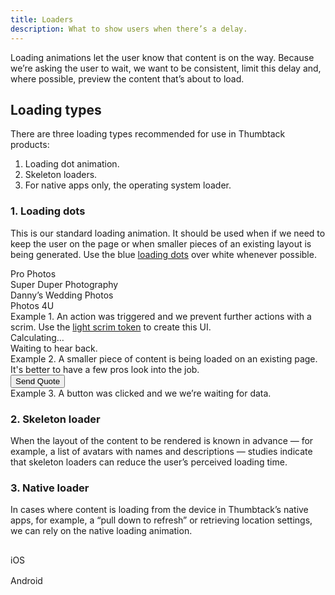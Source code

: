 ```yaml
---
title: Loaders
description: What to show users when there’s a delay.
---
```




Loading animations let the user know that content is on the way. Because we’re asking the user to wait, we want to be consistent, limit this delay and, where possible, preview the content that’s about to load.

## Loading types

There are three loading types recommended for use in Thumbtack products:

1. Loading dot animation.
2. Skeleton loaders.
3. For native apps only, the operating system loader.

### 1. Loading dots

This is our standard loading animation. It should be used when if we need to keep the user on the page or when smaller pieces of an existing layout is being generated. Use the blue [loading dots](/components/loader-dots/react/) over white whenever possible.

<div class="grid">
    <div class="m_col-4 mb3 m_mb0">
        <div className="h6 ba bw-2 b-gray br2 pa3 bg-white relative overflow-hidden">
            <div className="flex mb2">
                <div
                    className="w4 h4 mr2 br2 flex-none cover"
                    style={{ background: 'url("https://picsum.photos/300/300")' }}
                />
                <Text size={3} className="black-300 b">
                    Pro Photos
                </Text>
            </div>
            <div className="flex mb2">
                <div
                    className="w4 h4 mr2 br2 flex-none cover"
                    style={{ background: 'url("https://picsum.photos/301/301")' }}
                />
                <Text size={3} className="black-300 b">
                    Super Duper Photography
                </Text>
            </div>
            <div className="flex mb2">
                <div
                    className="w4 h4 mr2 br2 flex-none cover"
                    style={{ background: 'url("https://picsum.photos/302/302")' }}
                />
                <Text size={3} className="black-300 b">
                    Danny’s Wedding Photos
                </Text>
            </div>
            <div className="flex mb2">
                <div
                    className="w4 h4 mr2 br2 flex-none cover"
                    style={{ background: 'url("https://picsum.photos/304/304")' }}
                />
                <Text size={3} className="black-300 b">
                    Photos 4U
                </Text>
            </div>
            <div
                className="absolute top-0 left-0 w-100 h-100 flex items-center justify-center"
                style={{ background: 'rgba(255,255,255,0.7)' }}
            >
                <LoaderDots size="small" />
            </div>
        </div>
        <Text size={2} className="mt2 black-300">
            <span className="b">Example 1.</span> An action was triggered and we prevent further
            actions with a scrim. Use the <a href="#">light scrim token</a> to create this UI.
        </Text>
    </div>
    <div class="m_col-4 mb3 m_mb0">
        <div className="h6 ba bw-2 b-gray br2 pa3 bg-white">
            <div className="flex items-center bb b-gray-300 pb2 mb2">
                <LoaderDots size="small" />
                <Text size={2} className="black-300 ml2">
                    Calculating&hellip;
                </Text>
            </div>
            <div>
                <Title size={6} className="mb1">
                    You contacted this pro.
                </Title>
                <div className="flex items-center">
                    <ContentModifierTimeSmall className="gray mr1" />
                    <Text size={2} className="black-300">
                        Waiting to hear back.
                    </Text>
                </div>
            </div>
        </div>
        <Text size={2} className="mt2 black-300">
            <span className="b">Example 2.</span> A smaller piece of content is being loaded on an
            existing page.
        </Text>
    </div>
    <div class="m_col-4 mb3 m_mb0">
        <div className="h6 ba bw-2 b-gray br2 pa3 flex flex-column bg-white">
            <div className="flex-1">
                <Title size={6} className="mb2">
                    Share your project.
                </Title>
                <Text size={2} className="black-300">
                    It's better to have a few pros look into the job.
                </Text>
            </div>
            <div className="flex-none">
                <Button isLoading size="small" width="full">
                    Send Quote
                </Button>
            </div>
        </div>
        <Text size={2} className="mt2 black-300">
            <span className="b">Example 3.</span> A button was clicked and we we’re waiting for
            data.
        </Text>
    </div>
</div>

### 2. Skeleton loader

When the layout of the content to be rendered is known in advance — for example, a list of avatars with names and descriptions — studies indicate that skeleton loaders can reduce the user’s perceived loading time.

<div class="grid">
    <div class="m_col-4 mb3 m_mb0">
        <div className="h6 ba bw-2 b-gray br2 pa3 bg-white overflow-hidden">
            <Title size={6} className="mb2">
                Projects
            </Title>
            <div className="flex mb2">
                <div className="flex-none mr2 w4">
                    <Skeleton aspectRatio="1:1" />
                </div>
                <div className="flex-1">
                    <Text size={3} className="black-300 b">
                        <Skeleton type="text" />
                        <Skeleton type="text" width="50%" />
                    </Text>
                </div>
            </div>
            <div className="flex mb2">
                <div className="flex-none mr2 w4">
                    <Skeleton aspectRatio="1:1" />
                </div>
                <div className="flex-1">
                    <Text size={3} className="black-300 b">
                        <Skeleton type="text" />
                        <Skeleton type="text" width="50%" />
                    </Text>
                </div>
            </div>
            <div className="flex mb2">
                <div className="flex-none mr2 w4">
                    <Skeleton aspectRatio="1:1" />
                </div>
                <div className="flex-1">
                    <Text size={3} className="black-300 b">
                        <Skeleton type="text" />
                        <Skeleton type="text" width="50%" />
                    </Text>
                </div>
            </div>
            <div className="flex">
                <div className="flex-none mr2 w4">
                    <Skeleton aspectRatio="1:1" />
                </div>
                <div className="flex-1">
                    <Text size={3} className="black-300 b">
                        <Skeleton type="text" />
                        <Skeleton type="text" width="50%" />
                    </Text>
                </div>
            </div>
        </div>
    </div>
    <div class="m_col-4 mb3 m_mb0">
        <div className="h6 ba bw-2 b-gray br2 pa3 bg-white overflow-hidden">
            <Title size={6} className="mb2">
                Popular services
            </Title>
            <div className="mb3">
                <div className="flex-none mb2">
                    <Skeleton aspectRatio="7:3" />
                </div>
                <Text size={3} className="black-300 b">
                    <Skeleton type="text" />
                    <Skeleton type="text" width="50%" />
                </Text>
            </div>
            <div>
                <div className="flex-none mb2">
                    <Skeleton aspectRatio="7:3" />
                </div>
                <Text size={3} className="black-300 b">
                    <Skeleton type="text" />
                    <Skeleton type="text" width="50%" />
                </Text>
            </div>
        </div>
    </div>
</div>

### 3. Native loader

In cases where content is loading from the device in Thumbtack’s native apps, for example, a “pull down to refresh” or retrieving location settings, we can rely on the native loading animation.

<div class="grid">
    <div class="m_col-4 mb3 m_mb0">
        <div className="h5 ba bw-2 b-gray br2 pa3 bg-white flex items-center justify-center">
            <img src={loaderIos} width="16" />
        </div>
        <Text size={2} className="b mt1">
            iOS
        </Text>
    </div>
    <div class="m_col-4 mb3 m_mb0">
        <div className="h5 ba bw-2 b-gray br2 pa3 bg-white flex items-center justify-center">
            <img src={loaderAndroid} width="16" />
        </div>
        <Text size={2} className="b mt1">
            Android
        </Text>
    </div>
</div>
